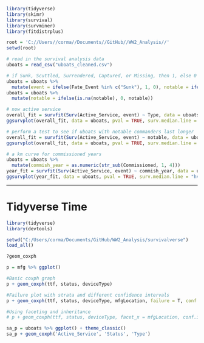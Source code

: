 ```r
library(tidyverse)
library(skimr)
library(survival)
library(survminer)
library(fitdistrplus)

root = 'C://Users//corma//Documents//GitHub//WW2_Analysis//'
setwd(root)
```
```r
# read in the survival analysis data
uboats = read_csv("uboats_cleaned.csv")

# if Sunk, Scuttled, Surrendered, Captured, or Missing, then 1, else 0
uboats = uboats %>%
  mutate(event = ifelse(Fate_Event %in% c("Sunk"), 1, 0), notable = ifelse(`Notable Commanders` != 'NA', 1, 0))
uboats = uboats %>%
  mutate(notable = ifelse(is.na(notable), 0, notable))
```
```r
# now active service
overall_fit = survfit(Surv(Active_Service, event) ~ Type, data = uboats %>% filter(Type %in% c("VIIC", "XXI", "VIIC/41", "IXC/40", "XXIII")))
ggsurvplot(overall_fit, data = uboats, pval = TRUE, surv.median.line = "hv", conf.int = TRUE) + ggtitle("KM curve for U-Boats by Type")
```

```r
# perform a test to see if uboats with notable commanders last longer
overall_fit = survfit(Surv(Active_Service, event) ~ notable, data = uboats)
ggsurvplot(overall_fit, data = uboats, pval = TRUE, surv.median.line = "hv", conf.int = TRUE) + ggtitle("KM curve for U-Boats with Notable Commanders")
```

```r
# a km curve for commissioned years
uboats = uboats %>%
  mutate(commish_year = as.numeric(str_sub(Commissioned, 1, 4)))
year_fit = survfit(Surv(Active_Service, event) ~ commish_year, data = uboats)
ggsurvplot(year_fit, data = uboats, pval = TRUE, surv.median.line = "hv", conf.int = TRUE) + ggtitle("KM curve for U-Boats by Commissioned Year")
```


----------------------
# Tidyverse Time
```r
library(tidyverse)
library(devtools)

setwd("C:/Users/corma/Documents/GitHub/WW2_Analysis/survivalverse")
load_all()
```
```r
?geom_coxph
```
```r
p = mfg %>% ggplot()

#Basic coxph graph
p + geom_coxph(ttf, status, deviceType)

#Failure plot with strata and different confidence intervals
p + geom_coxph(ttf, status, deviceType, mfgLocation, failure = T, conf.int = 0.5)

#Using faceting and inheritance
# p + geom_coxph(ttf, status, deviceType, facet_x = mfgLocation, conf.int = F) + geom_survreg()
```
```r
sa_p = uboats %>% ggplot() + theme_classic()
sa_p + geom_coxph('Active_Service', 'Status', 'Type')
```
